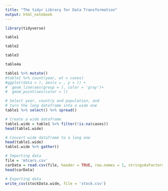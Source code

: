 ---
title: "The tidyr Library for Data Transformation"
output: html_notebook
---

```{r}
library(tidyverse)
```

```{r}
table1 
```

```{r}
table2
```

```{r}
table3
```

```{r}
table4a
```

```{r}
table1 %>% mutate()
#table1 %>% count(year, wt = cases)
#ggplot(data = ), aes(x = , y = )) +
#  geom_line(aes(group = ), color = 'gray')+
#  geom_point(aes(color = ))
```

```{r}
# Select year, country and population, and
# turn the long dataframe into a wide one
table1 %>% select() %>% spread()
```

```{r}
# Create a wide dataframe
table1.wide = table1 %>% filter(!is.na(cases)) 
head(table1.wide)
```

```{r}
# Convert wide dataframe to a long one
head(table1.wide)
table1.wide %>% gather()
```

```{r}
# Importing data 
file = 'mtcars.csv'
carData = read.csv(file, header = TRUE, row.names = 1, stringsAsFactors = FALSE)
head(carData)
```

```{r}
# Exporting data
write_csv(stockData.wide, file = 'stock.csv')
```
